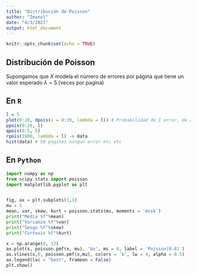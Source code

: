 ```yaml
---
title: "Distribución de Poisson"
author: "Imanol"
date: "4/3/2021"
output: html_document
---
```


```r
knitr::opts_chunk$set(echo = TRUE)
```

## Distribución de Poisson

Supongamos que $X$ modela el número de errores por página que tiene un valor esperado $\lambda = 5$.(veces por pagina)

## En `R`
```r
l = 5
plot(0:20, dpois(x = 0:20, lambda = l)) # Probabilidad de 1 error, de 2 etc etc
ppois(0:20, l)
qpois(0.5, 5)
rpois(1000, lambda = l) -> data
hist(data) # 50 paginas ningun error etc etc
```

## En `Python`

```python
import numpy as np
from scipy.stats import poisson
import matplotlib.pyplot as plt


fig, ax = plt.subplots(1,1)
mu = 5
mean, var, skew, kurt = poisson.stats(mu, moments = 'mvsk')
print("Media %f"%mean)
print("Varianza %f"%var)
print("Sesgo %f"%skew)
print("Curtosis %f"%kurt)

x = np.arange(0, 12)
ax.plot(x, poisson.pmf(x, mu), 'bo', ms = 8, label = 'Poisson(0.8)')
ax.vlines(x,0, poisson.pmf(x,mu), colors = 'b', lw = 4, alpha = 0.5)
ax.legend(loc = "best", frameon = False)
plt.show()
```

